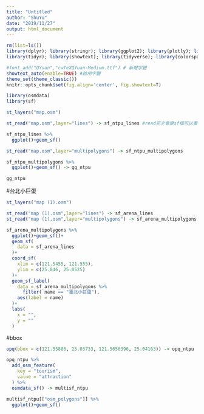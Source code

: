 ```yaml
---
title: "Untitled"
author: "ShuYu"
date: "2019/11/27"
output: html_document
---
```


```r
rm(list=ls())
library(dplyr); library(stringr); library(ggplot2); library(plotly); library(lubridate); library(readr); library(colorspace); library(grDevices); library(shiny); library(shinyjs); library(scales)
library(tidyr); library(showtext); library(tidyverse); library(colorspace)

#font_add("QYuan","cwTeXQYuan-Medium.ttf") # 新增字體
showtext_auto(enable=TRUE) #啟用字體
theme_set(theme_classic())
knitr::opts_chunk$set(fig.align='center', fig.showtext=T)
```

```r
library(osmdata)
library(sf)
```

```r
st_layers("map.osm")


```

```r
st_read("map.osm",layer="lines") -> sf_ntpu_lines #read完才會變sf檔可以畫圖
```

```r
sf_ntpu_lines %>%
  ggplot()+geom_sf()
```

```r
st_read("map.osm",layer="multipolygons") -> sf_ntpu_multipolygons
```

```r
sf_ntpu_multipolygons %>%
  ggplot()+geom_sf() -> gg_ntpu

gg_ntpu
```

#台北小巨蛋
```r
st_layers("map (1).osm")
```

```r
st_read("map (1).osm",layer="lines") -> sf_arena_lines
st_read("map (1).osm",layer="multipolygons") -> sf_arena_multipolygons

sf_arena_multipolygons %>%
  ggplot()+geom_sf()+
  geom_sf(
    data = sf_arena_lines
  )+
  coord_sf(
    xlim = c(121.5455, 121.555),
    ylim = c(25.046, 25.0525)
  )+
  geom_sf_label(
    data = sf_arena_multipolygons %>%
      filter( name == "臺北小巨蛋"),
    aes(label = name)
  )+
  labs(
    x = "",
    y = ""
  )
```

#bbox
```r
opq(bbox = c(121.55886, 25.03733, 121.5656396, 25.04163)) -> opq_ntpu
```


```r
opq_ntpu %>%
  add_osm_feature(
    key = "tourism",
    value = "attraction"
  ) %>%
  osmdata_sf() -> multisf_ntpu

multisf_ntpu[["osm_polygons"]] %>%
  ggplot()+geom_sf()

```



























